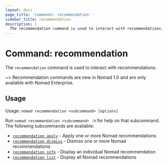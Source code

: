 ```yaml
---
layout: docs
page_title: 'Commands: recommendation'
sidebar_title: recommendation
description: |
  The recommendation command is used to interact with recommendations.
---
```


# Command: recommendation

The `recommendation` command is used to interact with recommendations.

~> Recommendation commands are new in Nomad 1.0 and are only available with
Nomad Enterprise.

## Usage

Usage: `nomad recommendation <subcommand> [options]`

Run `nomad recommendation <subcommand> -h` for help on that subcommand. The following
subcommands are available:

- [`recommendation apply`][recommendationapply] - Apply one or more Nomad recommendations
- [`recommendation dismiss`][recommendationdismiss] - Dismiss one or more Nomad recommendations
- [`recommendation info`][recommendationinfo] - Display an individual Nomad recommendation
- [`recommendation list`][recommendationlist] - Display all Nomad recommendations

[recommendationapply]: /docs/commands/recommendation/apply
[recommendationdismiss]: /docs/commands/recommendation/dismiss
[recommendationinfo]: /docs/commands/recommendation/info
[recommendationlist]: /docs/commands/recommendation/list
